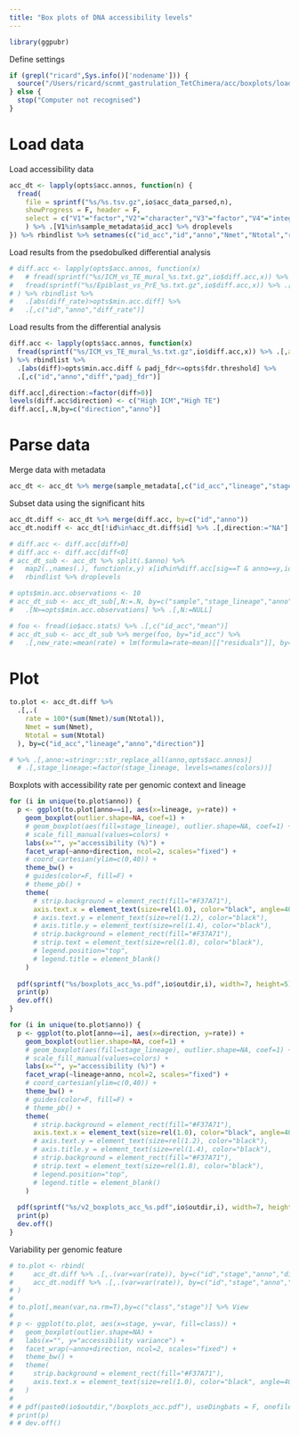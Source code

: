 ```yaml
---
title: "Box plots of DNA accessibility levels"
---
```


```r
library(ggpubr)
```

Define settings
```r
if (grepl("ricard",Sys.info()['nodename'])) {
  source("/Users/ricard/scnmt_gastrulation_TetChimera/acc/boxplots/load_settings.R")
} else {
  stop("Computer not recognised")
}
```

# Load data

Load accessibility data
```r
acc_dt <- lapply(opts$acc.annos, function(n) {
  fread(
    file = sprintf("%s/%s.tsv.gz",io$acc_data_parsed,n),
    showProgress = F, header = F,
    select = c("V1"="factor","V2"="character","V3"="factor","V4"="integer","V5"="integer","V6"="integer")
    ) %>% .[V1%in%sample_metadata$id_acc] %>% droplevels
}) %>% rbindlist %>% setnames(c("id_acc","id","anno","Nmet","Ntotal","rate"))
```

Load results from the psedobulked differential analysis
```r
# diff.acc <- lapply(opts$acc.annos, function(x)
#   # fread(sprintf("%s/ICM_vs_TE_mural_%s.txt.gz",io$diff.acc,x)) %>% .[,anno:=as.factor(x)]
#   fread(sprintf("%s/Epiblast_vs_PrE_%s.txt.gz",io$diff.acc,x)) %>% .[,anno:=as.factor(x)]
# ) %>% rbindlist %>%
#   .[abs(diff_rate)>opts$min.acc.diff] %>%
#   .[,c("id","anno","diff_rate")]
```

Load results from the differential analysis
```r
diff.acc <- lapply(opts$acc.annos, function(x)
  fread(sprintf("%s/ICM_vs_TE_mural_%s.txt.gz",io$diff.acc,x)) %>% .[,anno:=as.factor(x)]
) %>% rbindlist %>%
  .[abs(diff)>opts$min.acc.diff & padj_fdr<=opts$fdr.threshold] %>%
  .[,c("id","anno","diff","padj_fdr")]
```

```r
diff.acc[,direction:=factor(diff>0)]
levels(diff.acc$direction) <- c("High ICM","High TE")
diff.acc[,.N,by=c("direction","anno")]
```

# Parse data

Merge data with metadata
```r
acc_dt <- acc_dt %>% merge(sample_metadata[,c("id_acc","lineage","stage")], by="id_acc")
```

Subset data using the significant hits
```r
acc_dt.diff <- acc_dt %>% merge(diff.acc, by=c("id","anno"))
acc_dt.nodiff <- acc_dt[!id%in%acc_dt.diff$id] %>% .[,direction:="NA"]
```


```r
# diff.acc <- diff.acc[diff>0]
# diff.acc <- diff.acc[diff<0]
# acc_dt_sub <- acc_dt %>% split(.$anno) %>%
#   map2(.,names(.), function(x,y) x[id%in%diff.acc[sig==T & anno==y,id]]) %>%
#   rbindlist %>% droplevels
```

<!-- Filter by minimum number of measurements per cell -->
```r
# opts$min.acc.observations <- 10
# acc_dt_sub <- acc_dt_sub[,N:=.N, by=c("sample","stage_lineage","anno")] %>%
#   .[N>=opts$min.acc.observations] %>% .[,N:=NULL]
```

<!-- Regress out differences in global accessibility or accessibility rate -->
```r
# foo <- fread(io$acc.stats) %>% .[,c("id_acc","mean")]
# acc_dt_sub <- acc_dt_sub %>% merge(foo, by="id_acc") %>%
#   .[,new_rate:=mean(rate) + lm(formula=rate~mean)[["residuals"]], by=c("id","anno")]
```

# Plot

```r
to.plot <- acc_dt.diff %>%
  .[,.(
    rate = 100*(sum(Nmet)/sum(Ntotal)), 
    Nmet = sum(Nmet), 
    Ntotal = sum(Ntotal)
  ), by=c("id_acc","lineage","anno","direction")]

# %>% .[,anno:=stringr::str_replace_all(anno,opts$acc.annos)]
  # .[,stage_lineage:=factor(stage_lineage, levels=names(colors))]
```

Boxplots with accessibility rate per genomic context and lineage
```r
for (i in unique(to.plot$anno)) {
  p <- ggplot(to.plot[anno==i], aes(x=lineage, y=rate)) +
    geom_boxplot(outlier.shape=NA, coef=1) +
    # geom_boxplot(aes(fill=stage_lineage), outlier.shape=NA, coef=1) +
    # scale_fill_manual(values=colors) +
    labs(x="", y="accessibility (%)") +
    facet_wrap(~anno+direction, ncol=2, scales="fixed") +
    # coord_cartesian(ylim=c(0,40)) +
    theme_bw() +
    # guides(color=F, fill=F) +
    # theme_pb() +
    theme(
      # strip.background = element_rect(fill="#F37A71"),
      axis.text.x = element_text(size=rel(1.0), color="black", angle=40, vjust=1, hjust=1),
      # axis.text.y = element_text(size=rel(1.2), color="black"),
      # axis.title.y = element_text(size=rel(1.4), color="black"),
      # strip.background = element_rect(fill="#F37A71"),
      # strip.text = element_text(size=rel(1.8), color="black"),
      # legend.position="top",
      # legend.title = element_blank()
    )
  
  pdf(sprintf("%s/boxplots_acc_%s.pdf",io$outdir,i), width=7, height=5)
  print(p)
  dev.off()
}
```

```r
for (i in unique(to.plot$anno)) {
  p <- ggplot(to.plot[anno==i], aes(x=direction, y=rate)) +
    geom_boxplot(outlier.shape=NA, coef=1) +
    # geom_boxplot(aes(fill=stage_lineage), outlier.shape=NA, coef=1) +
    # scale_fill_manual(values=colors) +
    labs(x="", y="accessibility (%)") +
    facet_wrap(~lineage+anno, ncol=2, scales="fixed") +
    # coord_cartesian(ylim=c(0,40)) +
    theme_bw() +
    # guides(color=F, fill=F) +
    # theme_pb() +
    theme(
      # strip.background = element_rect(fill="#F37A71"),
      axis.text.x = element_text(size=rel(1.0), color="black", angle=40, vjust=1, hjust=1),
      # axis.text.y = element_text(size=rel(1.2), color="black"),
      # axis.title.y = element_text(size=rel(1.4), color="black"),
      # strip.background = element_rect(fill="#F37A71"),
      # strip.text = element_text(size=rel(1.8), color="black"),
      # legend.position="top",
      # legend.title = element_blank()
    )
  
  pdf(sprintf("%s/v2_boxplots_acc_%s.pdf",io$outdir,i), width=7, height=5)
  print(p)
  dev.off()
}
```

Variability per genomic feature
```r
# to.plot <- rbind(
#     acc_dt.diff %>% .[,.(var=var(rate)), by=c("id","stage","anno","direction")] %>% .[,class:="Diff"],
#     acc_dt.nodiff %>% .[,.(var=var(rate)), by=c("id","stage","anno","direction")] %>% .[,class:="No diff"]
# )
# 
# to.plot[,mean(var,na.rm=T),by=c("class","stage")] %>% View
# 
# p <- ggplot(to.plot, aes(x=stage, y=var, fill=class)) +
#   geom_boxplot(outlier.shape=NA) +
#   labs(x="", y="accessibility variance") +
#   facet_wrap(~anno+direction, ncol=2, scales="fixed") +
#   theme_bw() +
#   theme(
#     strip.background = element_rect(fill="#F37A71"),
#     axis.text.x = element_text(size=rel(1.0), color="black", angle=40, vjust=1, hjust=1),
#   )
# 
# # pdf(paste0(io$outdir,"/boxplots_acc.pdf"), useDingbats = F, onefile = F, width=7, height=5)
# print(p)
# # dev.off()
```


